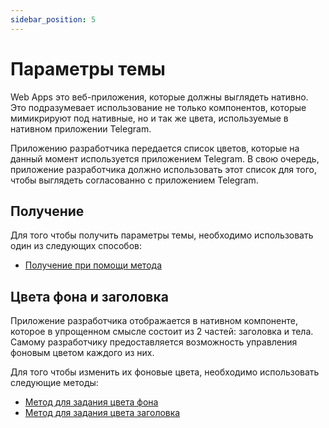 ```yaml
---
sidebar_position: 5
---
```


# Параметры темы

Web Apps это веб-приложения, которые должны выглядеть нативно. Это подразумевает
использование не только компонентов, которые мимикрируют под нативные, но и
так же цвета, используемые в нативном приложении Telegram.

Приложению разработчика передается список цветов, которые на
данный момент используется приложением Telegram. В свою очередь, приложение
разработчика должно использовать этот список для того, чтобы выглядеть
согласованно с приложением Telegram.

## Получение

Для того чтобы получить параметры темы, необходимо использовать один
из следующих способов:

[//]: # (- [Получение из параметров запуска]&#40;../launch-params/structure#tgwebappthemeparams&#41;)
- [Получение при помощи метода](../apps-communication/methods.mdx#web_app_request_theme)

## Цвета фона и заголовка

Приложение разработчика отображается в нативном компоненте, которое в
упрощенном смысле состоит из 2 частей: заголовка и тела. Самому разработчику
предоставляется возможность управления фоновым цветом каждого из них.

Для того чтобы изменить их фоновые цвета, необходимо использовать следующие
методы:

- [Метод для задания цвета фона](../apps-communication/methods.mdx#web_app_set_background_color)
- [Метод для задания цвета заголовка](../apps-communication/methods.mdx#web_app_set_header_color)
